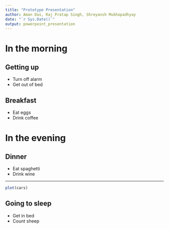 ```yaml
---
title: "Prototype Presentation"
author: Aman Das, Raj Pratap Singh, Shreyansh Mukhopadhyay
date: "`r Sys.Date()`"
output: powerpoint_presentation
---
```


# In the morning

## Getting up

- Turn off alarm
- Get out of bed

## Breakfast

- Eat eggs
- Drink coffee

# In the evening

## Dinner

- Eat spaghetti
- Drink wine

---

```r
plot(cars)
```

## Going to sleep

- Get in bed
- Count sheep